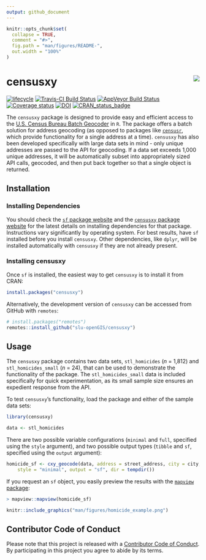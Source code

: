 ```yaml
---
output: github_document
---
```


<!-- README.md is generated from README.Rmd. Please edit that file -->

```r
knitr::opts_chunk$set(
  collapse = TRUE,
  comment = "#>",
  fig.path = "man/figures/README-",
  out.width = "100%"
)
```

# censusxy <img src="man/figures/logo.png" align="right" />

[![lifecycle](https://img.shields.io/badge/lifecycle-maturing-blue.svg)](https://www.tidyverse.org/lifecycle/#maturing)
[![Travis-CI Build Status](https://travis-ci.org/slu-openGIS/censusxy.svg?branch=master)](https://travis-ci.org/slu-openGIS/censusxy)
[![AppVeyor Build Status](https://ci.appveyor.com/api/projects/status/github/slu-openGIS/censusxy?branch=master&svg=true)](https://ci.appveyor.com/project/chris-prener/censusxy)
[![Coverage status](https://codecov.io/gh/slu-openGIS/censusxy/branch/master/graph/badge.svg)](https://codecov.io/github/slu-openGIS/censusxy?branch=master)
[![DOI](https://zenodo.org/badge/165924122.svg)](https://zenodo.org/badge/latestdoi/165924122)
[![CRAN_status_badge](http://www.r-pkg.org/badges/version/censusxy)](https://cran.r-project.org/package=censusxy)

The `censusxy` package is designed to provide easy and efficient access to the [U.S. Census Bureau Batch Geocoder](https://geocoding.geo.census.gov/geocoder/) in `R`. The package offers a batch solution for address geocoding (as opposed to packages like [`censusr`](https://CRAN.R-project.org/package=censusr), which provide functionality for a single address at a time). `censusxy` has also been developed specifically with large data sets in mind - only unique addresses are passed to the API for geocoding. If a data set exceeds 1,000 unique addresses, it will be automatically subset into appropriately sized API calls, geocoded, and then put back together so that a single object is returned.

## Installation
### Installing Dependencies
You should check the [`sf` package website](https://r-spatial.github.io/sf/) and the [`censusxy` package website](https://slu-openGIS.github.io/censusxy/) for the latest details on installing dependencies for that package. Instructions vary significantly by operating system. For best results, have `sf` installed before you install `censusxy`. Other dependencies, like `dplyr`, will be installed automatically with `censusxy` if they are not already present.

### Installing censusxy
Once `sf` is installed, the easiest way to get `censusxy` is to install it from CRAN:

```r
install.packages("censusxy")
```

Alternatively, the development version of `censusxy` can be accessed from GitHub with `remotes`:

```r
# install.packages("remotes")
remotes::install_github("slu-openGIS/censusxy")
```

## Usage
The `censusxy` package contains two data sets, `stl_homicides` (*n* = 1,812) and `stl_homicides_small` (*n* = 24), that can be used to demonstrate the functionality of the package. The `stl_homicides_small` data is included specifically for quick experimentation, as its small sample size ensures an expedient response from the API. 

To test `censusxy`'s functionality, load the package and either of the sample data sets:

```r
library(censusxy)

data <- stl_homicides
```

There are two possible variable configurations (`minimal` and `full`, specified using the `style` argument), and two possible output types (`tibble` and `sf`, specified using the `output` argument):

```r
homicide_sf <- cxy_geocode(data, address = street_address, city = city, state = state, 
    style = "minimal", output = "sf", dir = tempdir())
```

If you request an `sf` object, you easily preview the results with the [`mapview` package](https://CRAN.R-project.org/package=mapview):

```r
> mapview::mapview(homicide_sf)
```
```r
knitr::include_graphics("man/figures/homicide_example.png")
```

## Contributor Code of Conduct
Please note that this project is released with a [Contributor Code of Conduct](https://slu-opengis.github.io/censusxy/CODE_OF_CONDUCT.html). By participating in this project you agree to abide by its terms.
